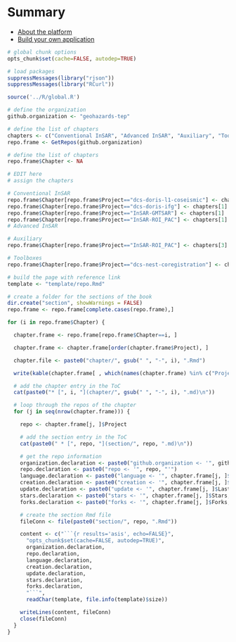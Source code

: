 # Summary

* [About the platform](static/about.md)
* [Build your own application](static/build.md)
```r

# global chunk options
opts_chunk$set(cache=FALSE, autodep=TRUE)

# load packages
suppressMessages(library("rjson"))
suppressMessages(library("RCurl"))

source('../R/global.R')

# define the organization
github.organization <- "geohazards-tep"

# define the list of chapters
chapters <- c("Conventional InSAR", "Advanced InSAR", "Auxiliary", "Toolboxes")
repo.frame <- GetRepos(github.organization)

# define the list of chapters
repo.frame$Chapter <- NA

# EDIT here 
# assign the chapters

# Conventional InSAR
repo.frame$Chapter[repo.frame$Project=="dcs-doris-l1-coseismic"] <- chapters[1]
repo.frame$Chapter[repo.frame$Project=="dcs-doris-ifg"] <- chapters[1]
repo.frame$Chapter[repo.frame$Project=="InSAR-GMTSAR"] <- chapters[1]
repo.frame$Chapter[repo.frame$Project=="InSAR-ROI_PAC"] <- chapters[1]
# Advanced InSAR

# Auxiliary
repo.frame$Chapter[repo.frame$Project=="InSAR-ROI_PAC"] <- chapters[3] 

# Toolboxes
repo.frame$Chapter[repo.frame$Project=="dcs-nest-coregistration"] <- chapters[4]

# build the page with reference link
template <- "template/repo.Rmd"

# create a folder for the sections of the book
dir.create("section", showWarnings = FALSE)
repo.frame <- repo.frame[complete.cases(repo.frame),]

for (i in repo.frame$Chapter) {

  chapter.frame <- repo.frame[repo.frame$Chapter==i, ]

  chapter.frame <- chapter.frame[order(chapter.frame$Project), ]

  chapter.file <- paste0("chapter/", gsub(" ", "-", i), ".Rmd")

  write(kable(chapter.frame[ , which(names(chapter.frame) %in% c("Project", "Description"))], row.names = FALSE, format = "html"), file=chapter.file, append=TRUE)

  # add the chapter entry in the ToC
  cat(paste0("* [", i, "](chapter/", gsub(" ", "-", i), ".md)\n"))

  # loop through the repos of the chapter
  for (j in seq(nrow(chapter.frame))) {

    repo <- chapter.frame[j, ]$Project

    # add the section entry in the ToC
    cat(paste0(" * [", repo, "](section/", repo, ".md)\n"))

    # get the repo information 
    organization.declaration <- paste0("github.organization <- '", github.organization, "'")
    repo.declaration <- paste0("repo <- '", repo, "'")
    language.declaration <- paste0("language <- '", chapter.frame[j, ]$Language, "'")   
    creation.declaration <- paste0("creation <- '", chapter.frame[j, ]$CreationTimeDate, "'")  
    update.declaration <- paste0("update <- '", chapter.frame[j, ]$LastTimeUpdate, "'")  
    stars.declaration <- paste0("stars <- '", chapter.frame[j, ]$Stars, "'")
    forks.declaration <- paste0("forks <- '", chapter.frame[j, ]$Forks, "'")

    # create the section Rmd file
    fileConn <- file(paste0("section/", repo, ".Rmd"))   

    content <- c("```{r results='asis', echo=FALSE}",
      "opts_chunk$set(cache=FALSE, autodep=TRUE)",
      organization.declaration,
      repo.declaration,
      language.declaration,
      creation.declaration,
      update.declaration,
      stars.declaration,
      forks.declaration,
      "```",
      readChar(template, file.info(template)$size)) 

    writeLines(content, fileConn)
    close(fileConn)     
  }
}
```
